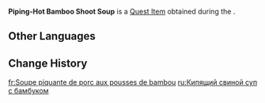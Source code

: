 {{Item Infobox
|id           = 120250
|image        = Item Piping-Hot Bamboo Shoot Soup.png
|type         = Quest Items
|group        = Event Items
|quality      = 3
|description  = [[Bamboo Shoot Soup]] created using the [[Supreme Cuisine Machine]]. [[Zhongli]] rated this dish as such: "The appearance is exquisite, and the aroma rich and intense." Among its key ingredients are [[Nascent Bamboo Shoots]]. They're hard to come by... And due to a multiplicity of reasons, their commemorative value far exceeds their worth as cooking ingredients. Since this meal was created by an adeptus, it shouldn't spoil even if you just leave it in your bag.
|source1      = [[A Single Harmony for an Irreplaceable Soul]]
|event        = The Exquisite Night Chimes
|memento      = Yes
|related_type = Variant
|related_item = Bamboo Shoot Soup
}}
'''Piping-Hot Bamboo Shoot Soup''' is a [[Quest Item]] obtained during the {{Quest|A Single Harmony for an Irreplaceable Soul}}.

==Other Languages==
{{Other Languages
|en      = Piping-Hot Bamboo Shoot Soup
|zhs     = 热腾腾的腌笃鲜
|zhs_rm  = Rètēngtēng de Yāndǔ-xiān
|zht     = 熱騰騰的醃篤鮮
|zht_rm  = Rètēngtēng de Yāndǔ-xiān
|zh_tl   = 
|ja      = 熱々の腌篤鮮
|ja_rm   = Atsuatsu no Yendushen
|ja_tl   = 
|ko      = 따끈따끈한 죽순 수프
|ko_tl   = 
|es      = Sopa de brotes de bambú caliente
|es_tl   = Hot Bamboo Shoot Soup
|fr      = Soupe piquante de porc aux pousses de bambou
|fr_tl   = Spicy-Hot Bamboo Shoot and Pork Soup
|ru      = Кипящий свиной суп с бамбуком
|ru_tl   = 
|th      = ซุปหน่อไม้ร้อนกรุ่น
|th_rm   = 
|th_tl   = 
|vi      = Măng Chua Nóng Hổi
|vi_tl   = 
|de      = Dampfende Bambussuppe mit Fleischeinlage
|de_tl   = Steaming Meat and Bamboo Soup
|id      = Bamboo Shoot Soup Mendidih
|id_tl   = Boiling Bamboo Shoot Soup
|pt      = Sopa de Bambu Fervente
|pt_tl   = 
|tr      = Kaynar Bambu Filizi Çorbası
|tr_tl   = Boiling Bamboo Shoot Soup
|it      = Zuppa di germogli di bambù fumante
|it_tl   = 
}}

==Change History==
{{Change History|3.4}}

[[fr:Soupe piquante de porc aux pousses de bambou]]
[[ru:Кипящий свиной суп с бамбуком]]